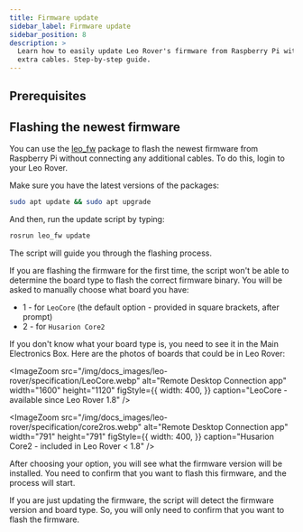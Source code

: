 ```yaml
---
title: Firmware update
sidebar_label: Firmware update
sidebar_position: 8
description: >
  Learn how to easily update Leo Rover's firmware from Raspberry Pi without
  extra cables. Step-by-step guide.
---
```


## Prerequisites

<LinkButton to="ssh" title="Connect via SSH" />

## Flashing the newest firmware

You can use the [leo_fw](http://wiki.ros.org/leo_fw) package to flash the newest
firmware from Raspberry Pi without connecting any additional cables. To do this,
login to your Leo Rover.

Make sure you have the latest versions of the packages:

```bash
sudo apt update && sudo apt upgrade
```

And then, run the update script by typing:

```bash
rosrun leo_fw update
```

The script will guide you through the flashing process.

If you are flashing the firmware for the first time, the script won't be able to
determine the board type to flash the correct firmware binary. You will be asked
to manually choose what board you have:

- 1 - for `LeoCore` (the default option - provided in square brackets, after
  prompt)
- 2 - for `Husarion Core2`

If you don't know what your board type is, you need to see it in the Main
Electronics Box. Here are the photos of boards that could be in Leo Rover:

<ImageZoom
  src="/img/docs_images/leo-rover/specification/LeoCore.webp"
  alt="Remote Desktop Connection app"
  width="1600"
  height="1120"
  figStyle={{
    width: 400,
  }}
  caption="LeoCore - available since Leo Rover 1.8"
/>

<ImageZoom
  src="/img/docs_images/leo-rover/specification/core2ros.webp"
  alt="Remote Desktop Connection app"
  width="791"
  height="791"
  figStyle={{
    width: 400,
  }}
  caption="Husarion Core2 - included in Leo Rover < 1.8"
/>

After choosing your option, you will see what the firmware version will be
installed. You need to confirm that you want to flash this firmware, and the
process will start.

If you are just updating the firmware, the script will detect the firmware
version and board type. So, you will only need to confirm that you want to flash
the firmware.
